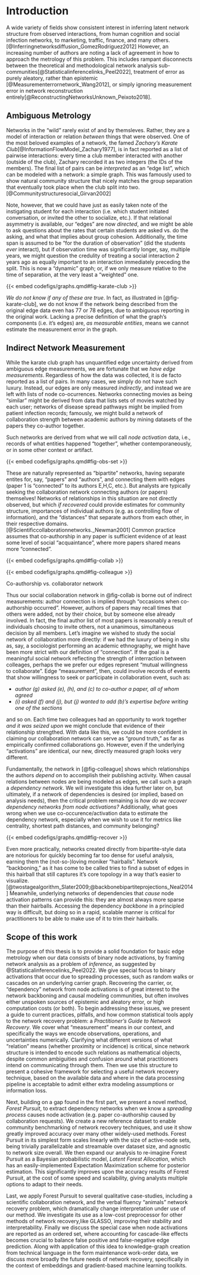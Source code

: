 # Introduction

A wide variety of fields show consistent interest in inferring latent network structure from observed interactions, from human cognition and social infection networks, to marketing, traffic, finance, and many others. [@Inferringnetworksdiffusion_GomezRodriguez2012]
However, an increasing number of authors are noting a lack of agreement in how to approach the metrology of this problem. 
This includes rampant disconnects between the theoretical and methodological network analysis sub-communities[@Statisticalinferencelinks_Peel2022], treatment of error as purely aleatory, rather than epistemic [@Measurementerrornetwork_Wang2012], or simply ignoring measurement error in network reconstruction entirely[@ReconstructingNetworksUnknown_Peixoto2018].

## Ambiguous Metrology
Networks in the "wild" rarely exist of and by themsleves. 
Rather, they are a model of interaction or relation _between_ things that were observed.
One of the most beloved examples of a network, the famed _Zachary's Karate Club_[@InformationFlowModel_Zachary1977], is in fact reported as a list of pairwise interactions: every time a club member interacted with another (outside of the club), Zachary recorded it as two integers (the IDs of the members).
The final list of pairs can be _interpreted_ as an "edge list", which can be modeled with a network: a simple graph.
This was famously used to show natural community structure that nicely matches the group separation that eventually took place when the club split into two.[@Communitystructuresocial_Girvan2002]

Note, however, that we could have just as easily taken note of the instigating student for each interaction (i.e. which student initiated conversation, or invited the other to socialize, etc.).
If that relational asymmetry is available, our "edges" are now _directed_, and we might be able to ask questions about the rates that certain students are asked vs. do the asking, and what that implies about group cohesion.
Additionally, the time span is assumed to be "for the duration of observation" (did the students _ever_ interact), but if observation time was significantly longer, say, multiple years, we might question the credulity of treating a social interaction 2 years ago as equally important to an interaction immediately preceding the split.
This is now a "dynamic" graph; or, if we only measure relative to the time of separation, at the very least a "weighted" one.  

{{< embed codefigs/graphs.qmd#fig-karate-club >}}


_We do not know if any of these are true_.
In fact, as illustrated in [@fig-karate-club],  we do not know if the network being described from the original edge data even has 77 or 78 edges, due to ambiguous reporting in the original work.
Lacking a precise definition of what the graph's components (i.e. it's edges) are, _as measurable entities_, means we cannot estimate the measurement error in the graph.  


## Indirect Network Measurement

While the karate club graph has unquantified edge uncertainty derived from ambiguous edge measurements, we are fortunate that we _have edge measurements_.
Regardless of how the data was collected, it is de facto reported as a list of pairs.
In many cases, we simply do not have such luxury.
Instead, our edges are only measured _indirectly_, and instead we are left with lists of node co-ocurrences.
Networks connecting movies as being "similar" might be derived from data that lists sets of movies watched by each user;
networks of disease spread pathways might be implied from patient infection records;
famously, we might build a network of collaboration strength between academic authors by mining datasets of the papers they co-author together. 

Such networks are derived from what we will call _node activation_ data, i.e., records of what entities happened "together", whether contemporaneously, or in some other context or artifact.

{{< embed codefigs/graphs.qmd#fig-obs-set >}}

These are naturally represented as "bipartite" networks, having separate entites for, say, "papers" and "authors", and connecting them with edges (paper 1 is "connected" to its authors E,H,C, etc.).
But analysts are typically seeking the collaboration network connecting authors (or papers) themselves!
Networks of relationships in this situation are not directly observed, but which _if recovered_ could provide estimates for community structure, importances of individual authors (e.g. as controlling flow of information), and the "distances" that separate authors from each other, in their respective domains. [@Scientificcollaborationnetworks._Newman2001]
Common practice assumes that co-authorship in any paper is sufficient evidence of at least some level of social "acquaintance", where more papers shared means more "connected".  

:::{#fig-toy layout="[1,1]"}
{{< embed codefigs/graphs.qmd#fig-collab  >}}

{{< embed codefigs/graphs.qmd#fig-colleague >}}

Co-authorship vs. collaborator network
:::

Thus our social collaboration network in @fig-collab is borne out of indirect measurements: author connection is implied through "occasions when co-authorship occurred".
However, authors of papers may recall times that others were added, not by their choice, but by someone else already involved.
In fact, the final author list of most papers is reasonably a result of individuals choosing to invite others, not a unanimous, simultaneous decision by all members. 
Let's imagine we wished to study the social network of collaboration more directly: if we had the luxury of being in situ as, say, a sociologist performing an academic ethnography, we might have been more strict with our definition of "connection". 
If the goal is a meaningful social network reflecting the strength of interraction between colleages, perhaps the we prefer our edges  represent "mutual willingness to collaborate".
Edge "measurement", then, could involve records of events that show willingness to seek or participate in collaboration event, such as:

- _author (g) asked (e), (h), and (c) to co-author a paper, all of whom agreed_
- _(i) asked (f) and (j), but (j) wanted to add (b)'s expertise before writing one of the sections_

and so on.
Each time two colleagues had an opportunity to work together _and it was seized upon_ we might conclude that evidence of their relationship strengthed.
With data like this, we could be more confident in claiming our collaboration network can serve as "ground truth," as far as empirically confirmed collaborations go.
However, even if the underlying "activations" are identical, our new, directly measured graph looks very different.  


Fundamentally, the network in [@fig-colleague] shows which relationships the authors _depend_ on to accomplish their publishing activity.
When causal relations between nodes are being modeled as edges, we call such a graph a _dependency network_.
We will investigate this idea further later on, but ultimately, if a network of dependencies is desired (or implied, based on analysis needs), then the critical problem remaining is _how do we recover dependency networks from node activations?_
Additionally, what goes wrong when we use co-occurence/activation data to estimate the dependency network, especially when we wish to use it for metrics like centrality, shortest path distances, and community belonging?


{{< embed codefigs/graphs.qmd#fig-recover  >}}
 

Even more practically, networks created directly from bipartite-style data are notorious for quickly becoming far too dense for useful analysis, earning them the (not-so-)loving moniker "hairballs".
Network "backboning," as it has come to be called tries to find a subset of edges in this hairball that still captures it's core topology in a way that's easier to visualize.[@twostagealgorithm_Slater2009;@backbonebipartiteprojections_Neal2014]
Meanwhile, underlying networks of dependencies that _cause_ node activation patterns can provide this: they are almost always more sparse than their hairballs.
Accessing the dependency _backbone_ in a principled way is difficult, but doing so in a rapid, scalable manner is critical for practitioners to be able to make use of it to trim their hairballs.  

## Scope of this work

The purpose of this thesis is to provide a solid foundation for basic edge metrology when our data consists of binary node activations, by framing network analysis as a problem of _inference_, as suggested by @Statisticalinferencelinks_Peel2022.
We give special focus to binary activations that occur due to spreading processes, such as random walks or cascades on an underlying carrier graph.
Recovering the carrier, or, "dependency" network from node activations is of great interest to the network backboning and causal modeling communities, but often involves either unspoken sources of epistemic and aleatory error, or  high computation costs (or both). 
To begin addressing these issues, we present a guide to current practices, pitfalls, and how common statistical tools apply to the network recovery problem: a _Practitioner's Guide to Network Recovery_.
We cover what "measurement" means in our context, and specifically the ways we encode observations, operations, and uncertainties numerically.
Clarifying what different versions of what "relation" means (whether proximity or incidence) is critical, since network structure is intended to encode such relations as mathematical objects, despite common ambiguities and confusion around what practitioners intend on communicating through them.
Then we use this structure to present a cohesive framework for selecting a useful network recovery technique, based on the available data and where in the data processing pipeline is acceptable to admit either extra modeling assumptions or information loss.

Next, building on a gap found in the first part, we present a novel method, _Forest Pursuit_, to extract dependency networks when we know a _spreading process_ causes node activation (e.g. paper co-authorship caused by collaboration requests).
We create a new reference dataset to enable community benchmarking of network recovery techniques, and use it show greatly improved accuracy over many other widely-used methods.
Forest Pursuit in its simplest form scales linearly with the size of active-node sets, being trivially parallelizable and streamable over dataset size, and agnostic to network size overall.
We then expand our analysis to re-imagine Forest Pursuit as a Bayesian probabilistic model, _Latent Forest Allocation_, which has an easily-implemented Expectation Maximization scheme for posterior estimation.
This significantly improves upon the accuracy results of Forest Pursuit, at the cost of some speed and scalability, giving analysts multiple options to adapt to their needs.

Last, we apply Forest Pursuit to several qualitative case-studies, including a scientific collaboration network, and the verbal fluency "animals" network recovery problem, which dramatically change interpretation under use of our method.
We investigate its use as a low-cost preprocessor for other methods of network recovery,like GLASSO, improving their stability and interpretability. 
Finally we discuss the special case when node activations are reported as an ordered set, where accounting for cascade-like effects becomes crucial to balance false positive and false-negative edge prediction.
Along with application of this idea to knowledge-graph creation from technical language in the form maintenance work-order data, we discuss more broadly the future needs of network recovery, specifically in the context of embeddings and gradient-based machine learning toolkits.




